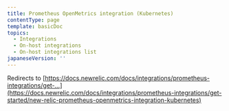 ```yaml
---
title: Prometheus OpenMetrics integration (Kubernetes)
contentType: page
template: basicDoc
topics:
  - Integrations
  - On-host integrations
  - On-host integrations list
japaneseVersion: ''
---
```


Redirects to [https://docs.newrelic.com/docs/integrations/prometheus-integrations/get-...](https://docs.newrelic.com/docs/integrations/prometheus-integrations/get-started/new-relic-prometheus-openmetrics-integration-kubernetes)
